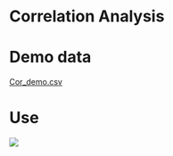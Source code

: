 # Correlation Analysis

# Demo data

[Cor_demo.csv](https://github.com/w1996jy/Aitdemodata/blob/main/Cor_demo.csv)

# Use

[![](https://github.com/w1996jy/Aitdemodata/blob/main/pic/Correlation_Analysis.png?raw=true)](https://github.com/w1996jy/Aitdemodata/blob/main/pic/Correlation_Analysis.png?raw=true)
